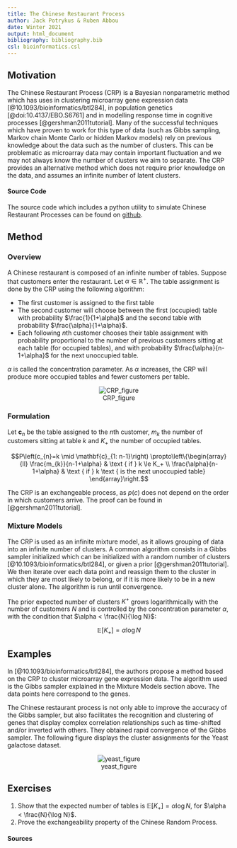 ```yaml
---
title: The Chinese Restaurant Process
author: Jack Potrykus & Ruben Abbou
date: Winter 2021
output: html_document
bibliography: bibliography.bib
csl: bioinformatics.csl
---
```


## Motivation

The Chinese Restaurant Process (CRP) is a Bayesian nonparametric method which has uses in clustering microarray gene expression data [@10.1093/bioinformatics/btl284], in population genetics [@doi:10.4137/EBO.S6761] and in modelling response time in cognitive processes [@gershman2011tutorial]. Many of the successful techniques which have proven to work for this type of data (such as Gibbs sampling, Markov chain Monte Carlo or hidden Markov models) rely on previous knowledge about the data such as the number of clusters. This can be problematic as microarray data may contain important fluctuation and we may not always know the number of clusters we aim to separate. The CRP provides an alternative method which does not require prior knowledge on the data, and assumes an infinite number of latent clusters.

#### Source Code

The source code which includes a python utility to simulate Chinese Restaurant Processes can be found on [github](https://github.com/jackpotrykus/chinese-restaurant-process).

## Method

### Overview

A Chinese restaurant is composed of an infinite number of tables. Suppose that customers enter the restaurant. Let $\alpha \in \mathbb{R}^+$. The table assignment is done by the CRP using the following algorithm:

- The first customer is assigned to the first table
- The second customer will choose between the first (occupied) table with probability $\frac{1}{1+\alpha}$ and the second table with probability $\frac{\alpha}{1+\alpha}$.
- Each following $n$th customer chooses their table assignment with probability proportional to the number of previous customers sitting at each table (for  occupied tables), and with probability $\frac{\alpha}{n-1+\alpha}$ for the next unoccupied table.

$\alpha$ is called the concentration parameter. As $\alpha$ increases, the CRP will produce more occupied tables and fewer customers per table.

<center>

![CRP_figure](../assets/CRP_figure.png)
</center>

### Formulation

Let $\mathbf{c}_{n}$ be the table assigned to the $n$th customer, $m_k$ the number of customers sitting at table $k$ and $K_+$ the number of occupied tables.

$$P\left(c_{n}=k \mid \mathbf{c}_{1: n-1}\right) \propto\left\{\begin{array}{ll}
\frac{m_{k}}{n-1+\alpha} & \text { if } k \le K_+ \\
\frac{\alpha}{n-1+\alpha} & \text { if } k \text { is the next unoccupied table}
\end{array}\right.$$

The CRP is an exchangeable process, as $p(c)$ does not depend on the order in which customers arrive. The proof can be found in [@gershman2011tutorial].

### Mixture Models

The CRP is used as an infinite mixture model, as it allows grouping of data into an infinite number of clusters. A common algorithm consists in a Gibbs sampler initialized which can be initialized with a random number of clusters [@10.1093/bioinformatics/btl284], or given a prior [@gershman2011tutorial]. We then iterate over each data point and reassign them to the cluster in which they are most likely to belong, or if it is more likely to be in a new cluster alone. The algorithm is run until convergence.

The prior expected number of clusters $K^+$ grows logarithmically with the number of customers $N$ and is controlled by the concentration parameter $\alpha$, with the condition that $\alpha < \frac{N}{\log N}$:

$$\mathbb{E}\left[K_{+}\right]=\alpha \log N$$

## Examples

In [@10.1093/bioinformatics/btl284], the authors propose a method based on the CRP to cluster microarray gene expression data. The algorithm used is the Gibbs sampler explained in the Mixture Models section above. The data points here correspond to the genes.

The Chinese restaurant process is not only able to improve the accuracy of the Gibbs sampler, but also facilitates the recognition and clustering of genes that display complex correlation relationships such as time-shifted and/or inverted with others. They obtained rapid convergence of the Gibbs sampler. The following figure displays the cluster assignments for the Yeast galactose dataset.

<center>

![yeast_figure](../assets/yeast_clustering.png)
</center>



## Exercises

1. Show that the expected number of tables is $\mathbb{E}\left[K_{+}\right]=\alpha \log N$, for $\alpha < \frac{N}{\log N}$.
2. Prove the exchangeability property of the Chinese Random Process.

#### Sources
